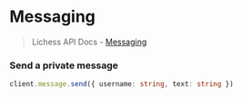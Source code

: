 # Messaging

> Lichess API Docs - [Messaging](https://lichess.org/api#tag/Messaging)

### Send a private message

```ts
client.message.send({ username: string, text: string })
```
